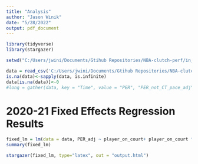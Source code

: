 ```yaml
---
title: "Analysis"
author: "Jason Winik"
date: "5/28/2022"
output: pdf_document
---
```


```r
library(tidyverse)
library(stargazer)

setwd("C:/Users/jwini/Documents/Gtihub Repositories/NBA-clutch-perf/in_game_analysis/Regression Outputs")

data = read_csv('C:/Users/jwini/Documents/Gtihub Repositories/NBA-clutch-perf/in_game_analysis/Outputs/NBA_clutch_time_PER_long_2020_21.csv')
is.na(data)<-sapply(data, is.infinite)
data[is.na(data)]<-0
#long = gather(data, key = "Time", value = "PER", "PER_not_CT_pace_adj", "PER_CT_pace_adj")
```

# 2020-21 Fixed Effects Regression Results

```r
fixed_lm = lm(data = data, PER_adj ~ player_on_court+ player_on_court * clutch_time)
summary(fixed_lm)

stargazer(fixed_lm, type="latex", out = "output.html")
```